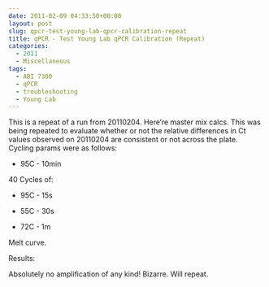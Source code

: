 ```yaml
---
date: 2011-02-09 04:33:50+00:00
layout: post
slug: qpcr-test-young-lab-qpcr-calibration-repeat
title: qPCR - Test Young Lab qPCR Calibration (Repeat)
categories:
  - 2011
  - Miscellaneous
tags:
  - ABI 7300
  - qPCR
  - troubleshooting
  - Young Lab
---
```


This is a repeat of a run from 20110204. Here're master mix calcs. This was being repeated to evaluate whether or not the relative differences in Ct values observed on 20110204 are consistent or not across the plate. Cycling params were as follows:




    
  * 95C - 10min



40 Cycles of:


    
  * 95C - 15s

    
  * 55C - 30s

    
  * 72C - 1m



Melt curve.

Results:

Absolutely no amplification of any kind! Bizarre. Will repeat.
